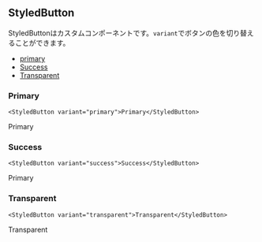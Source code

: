<!-- StyledButton.mdx -->


<Meta title="StyledButton">


## StyledButton

StyledButtonはカスタムコンポーネントです。`variant`でボタンの色を切り替えることができます。

- [primary](#primary)
- [Success](#success)
- [Transparent](#transparent)

### Primary

```tsx
<StyledButton variant="primary">Primary</StyledButton>
```

<StyledButton variant="primary">Primary</StyledButton>

### Success

```tsx
<StyledButton variant="success">Success</StyledButton>
```

<StyledButton variant="primary">Primary</StyledButton>

### Transparent

```tsx
<StyledButton variant="transparent">Transparent</StyledButton>
```

<StyledButton variant="transparent">Transparent</StyledButton>

